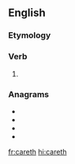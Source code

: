 ==English==

===Etymology===
{{suffix|care|eth|lang=en}}

===Verb===
{{head|en|verb form}}

# {{en-archaic third-person singular of|care}}

===Anagrams===
* {{l|en|charet}}
* {{l|en|E chart}}
* {{l|en|rachet}}
* {{l|en|Thrace}}

[[fr:careth]]
[[hi:careth]]